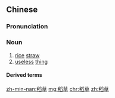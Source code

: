 ==Chinese==
{{zh-forms}}

===Pronunciation===
{{zh-pron
|m=dàocǎo
|c=dou6 cou2
|mn=tiū-chháu
|cat=n
}}

===Noun===
{{zh-noun}}

# [[rice]] [[straw]]
# [[useless]] [[thing]]

====Derived terms====
{{zh-der|稻草人}}

[[zh-min-nan:稻草]]
[[mg:稻草]]
[[chr:稻草]]
[[zh:稻草]]